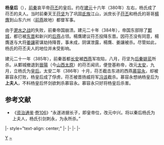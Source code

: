 '''杨皇后'''（{{bd|4世纪|?|386年||catIdx=Y}}），[[前秦|前秦]]哀平帝[[苻丕|苻丕]]的皇后。约在[[建元_(前秦)|建元]]十六年（380年）左右，杨氏成了苻丕的夫人。当时前秦天王[[苻坚|苻坚]]为了巩固[[氐族|氐族]]江山，派庶长子[[苻丕|苻丕]]和杨氏的哥哥[[楊膺|楊膺]]到山东六州（[[前燕|前燕]]故地）都督军事。

由于[[淝水之战|淝水之战]]的失败，前秦帝国崩溃。建元二十年（384年），帝国东部除了[[鄴城|鄴城]]，都已被[[东晋|东晋]]和新兴的[[后燕|后燕]]占领。楊膺建议苻丕投降东晋。因苻丕没有同意，楊膺遂与大将[[姜讓|姜讓]]密谋劫持降晋，事未成，阴谋泄露，楊膺、姜讓被杀。尽管如此，杨氏的苻丕夫人的地位并未受影响。

建元二十一年（385年），前秦首都[[长安|长安]]被[[西燕|西燕]]军攻陷，八月，苻坚为[[后秦|后秦]][[姚苌|姚苌]]所杀。从鄴城撤退到[[晉陽|晉陽]]（今[[山西|山西]][[太原|太原]]）的苻丕闻讯，便登基称帝，改元[[太安_(苻丕)|太安]]，九月，立杨氏为[[皇后|皇后]]。太安二年（386年）十月，苻丕截击东进的西燕[[慕容永|慕容永]]，却被慕容永打败，杨皇后成了俘虏，苻丕被晋扬威将军[[冯该|冯该]]截杀。慕容永想纳杨皇后为'''上夫人'''，不料杨皇后怀剑欲刺杀慕容永。慕容永只好将杨皇后杀害。
 
==参考文献==
*《[[资治通鉴|资治通鉴]]·[[s:資治通鑑/卷106|卷106]]》“永遂进据长子，即皇帝位，改元中兴。将以秦后杨氏为上夫人，杨氏引剑刺永，为永所杀。”


{{start box}}
|- style="text-align: center;"
{{s-bef|rows=5|before=[[苟皇后|苟皇后]]}}
{{s-ttl|rows=5|title=[[:category:前秦皇后|前秦皇后]]|years=385年—386年}}
{{s-aft|after=[[毛皇后_(苻登)|毛皇后]]}}
|-
{{s-aft|after=[[后燕|后燕]][[段元妃|段皇后]]}}
|-
{{s-aft|after=[[后凉|后凉]][[石王后|石王后]]}}
|-
{{s-aft|after=[[西秦|西秦]][[边王后_(乞伏乾归)|边王后]]}}
|-
{{s-aft|after=[[北魏|北魏]][[道武皇后|慕容皇后]]}}
{{end box}}

{{十六國成漢及秦國皇后}}
[[Category:前秦皇后|Y]]
[[Category:杨姓|~]]